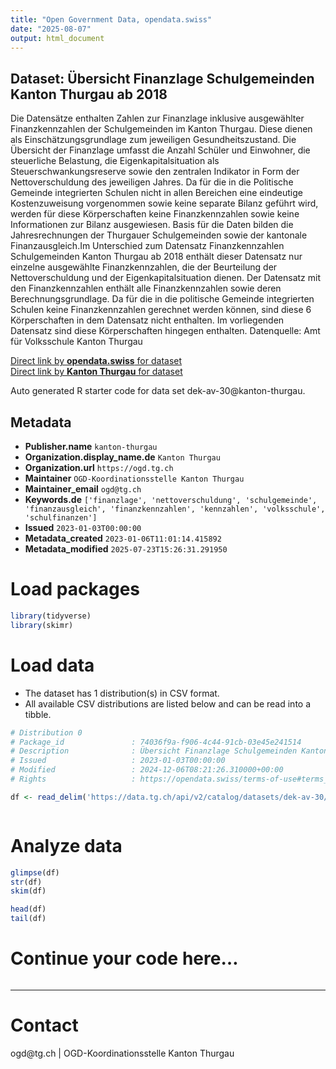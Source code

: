 ```yaml
---
title: "Open Government Data, opendata.swiss"
date: "2025-08-07"
output: html_document
---
```


## Dataset: Übersicht Finanzlage Schulgemeinden Kanton Thurgau ab 2018

Die Datensätze enthalten Zahlen zur Finanzlage inklusive ausgewählter Finanzkennzahlen der Schulgemeinden im Kanton Thurgau. Diese dienen als Einschätzungsgrundlage zum jeweiligen Gesundheitszustand. Die Übersicht der Finanzlage umfasst die Anzahl Schüler und Einwohner, die steuerliche Belastung, die Eigenkapitalsituation als Steuerschwankungsreserve sowie den zentralen Indikator in Form der Nettoverschuldung des jeweiligen Jahres. Da für die in die Politische Gemeinde integrierten Schulen nicht in allen Bereichen eine eindeutige Kostenzuweisung vorgenommen sowie keine separate Bilanz geführt wird, werden für diese Körperschaften keine Finanzkennzahlen sowie keine Informationen zur Bilanz ausgewiesen. Basis für die Daten bilden die Jahresrechnungen der Thurgauer Schulgemeinden sowie der kantonale Finanzausgleich.Im Unterschied zum Datensatz Finanzkennzahlen Schulgemeinden Kanton Thurgau ab 2018 enthält dieser Datensatz nur einzelne ausgewählte Finanzkennzahlen, die der Beurteilung der Nettoverschuldung und der Eigenkapitalsituation dienen. Der Datensatz mit den Finanzkennzahlen enthält alle Finanzkennzahlen sowie deren Berechnungsgrundlage. Da für die in die politische Gemeinde integrierten Schulen keine Finanzkennzahlen gerechnet werden können, sind diese 6 Körperschaften in dem Datensatz nicht enthalten. Im vorliegenden Datensatz sind diese Körperschaften hingegen enthalten. Datenquelle: Amt für Volksschule Kanton Thurgau

[Direct link by **opendata.swiss** for dataset](https://opendata.swiss/de/dataset/ubersicht-finanzlage-schulgemeinden-kanton-thurgau-ab-2018)<br>
[Direct link by **Kanton Thurgau** for dataset](https://data.tg.ch/explore/dataset/dek-av-30/)

Auto generated R starter code for data set dek-av-30@kanton-thurgau.

## Metadata

- **Publisher.name** `kanton-thurgau`
- **Organization.display_name.de** `Kanton Thurgau`
- **Organization.url** `https://ogd.tg.ch`
- **Maintainer** `OGD-Koordinationsstelle Kanton Thurgau`
- **Maintainer_email** `ogd@tg.ch`
- **Keywords.de** `['finanzlage', 'nettoverschuldung', 'schulgemeinde', 'finanzausgleich', 'finanzkennzahlen', 'kennzahlen', 'volksschule', 'schulfinanzen']`
- **Issued** `2023-01-03T00:00:00`
- **Metadata_created** `2023-01-06T11:01:14.415892`
- **Metadata_modified** `2025-07-23T15:26:31.291950`


# Load packages

```r

library(tidyverse)
library(skimr)

```

# Load data

-   The dataset has 1 distribution(s) in CSV format.
-   All available CSV distributions are listed below and can be read into a tibble.

```r

# Distribution 0
# Package_id               : 74036f9a-f906-4c44-91cb-03e45e241514
# Description              : Übersicht Finanzlage Schulgemeinden Kanton Thurgau ab 2018 (csv)
# Issued                   : 2023-01-03T00:00:00
# Modified                 : 2024-12-06T08:21:26.310000+00:00
# Rights                   : https://opendata.swiss/terms-of-use#terms_by

df <- read_delim('https://data.tg.ch/api/v2/catalog/datasets/dek-av-30/exports/csv?use_labels=true')



```

# Analyze data

```r

glimpse(df)
str(df)
skim(df)

head(df)
tail(df)

```

# Continue your code here...

```r

```

------------------------------------------------------------------------

# Contact

ogd@tg.ch | OGD-Koordinationsstelle Kanton Thurgau
